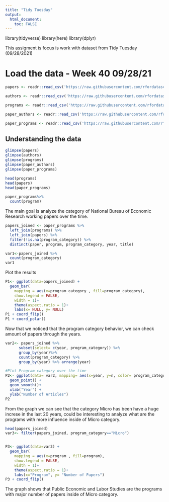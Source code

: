 ```yaml
---
title: "Tidy Tuesday"
output: 
  html_document:
    toc: FALSE
---
```

library(tidyverse)
library(here)
library(dplyr)

This assigment is focus is work with dataset from Tidy Tuesday (09/28/2021)

# Load the data - Week 40 09/28/21
```r
papers <- readr::read_csv('https://raw.githubusercontent.com/rfordatascience/tidytuesday/master/data/2021/2021-09-28/papers.csv')

authors <- readr::read_csv('https://raw.githubusercontent.com/rfordatascience/tidytuesday/master/data/2021/2021-09-28/authors.csv')

programs <- readr::read_csv('https://raw.githubusercontent.com/rfordatascience/tidytuesday/master/data/2021/2021-09-28/programs.csv')

paper_authors <- readr::read_csv('https://raw.githubusercontent.com/rfordatascience/tidytuesday/master/data/2021/2021-09-28/paper_authors.csv')

paper_programs <- readr::read_csv('https://raw.githubusercontent.com/rfordatascience/tidytuesday/master/data/2021/2021-09-28/paper_programs.csv')
```
## Understanding the data
```r
glimpse(papers)
glimpse(authors)
glimpse(programs)
glimpse(paper_authors)
glimpse(paper_programs)

head(programs)
head(papers)
head(paper_programs)

paper_programs%>%
  count(program)
```
The main goal is analyze the category of National Bureau of Economic Research working papers over the time.

```r
papers_joined <- paper_programs %>%
  left_join(programs) %>%
  left_join(papers) %>%
  filter(!is.na(program_category)) %>%
  distinct(paper, program, program_category, year, title)

var1<-papers_joined %>% 
  count(program_category)
var1


```
Plot the results
```r
P1<- ggplot(data=papers_joined) +
  geom_bar(
    mapping = aes(x=program_category , fill=program_category),
    show.legend = FALSE,
    width = 1)+
    theme(aspect.ratio = 1)+
    labs(x= NULL, y= NULL)
P1 + coord_flip()
P1 + coord_polar()
```
Now that we noticed that the program category behavior, we can check amount of papers through the years.
```r
var2<- papers_joined %>%
      subset(select= c(year, program_category)) %>%
      group_by(year)%>%
      count(program_category) %>%
      group_by(year) %>% arrange(year)

#Plot Program category over the time 
P2<- ggplot(data= var2, mapping= aes(x=year, y=n, color= program_category)) + 
  geom_point() +
  geom_smooth()+
  xlab("Year") +
  ylab("Number of Articles")
P2    
```
From the graph we can see that the category Micro has been have a huge increse in the last 20 years, could be interesting to analyze what are the programs with more influence inside of Micro category.
```r

head(papers_joined)
var3<- filter(papers_joined, program_category=="Micro")


P3<- ggplot(data=var3) +
  geom_bar(
    mapping = aes(x=program , fill=program),
    show.legend = FALSE,
    width = 1)+
    theme(aspect.ratio = 1)+
    labs(x="Program", y= "Number of Papers")
P3 + coord_flip()
```
The graph shows that Public Economic and Labor Studies are the programs with major number of papers inside of Micro category.